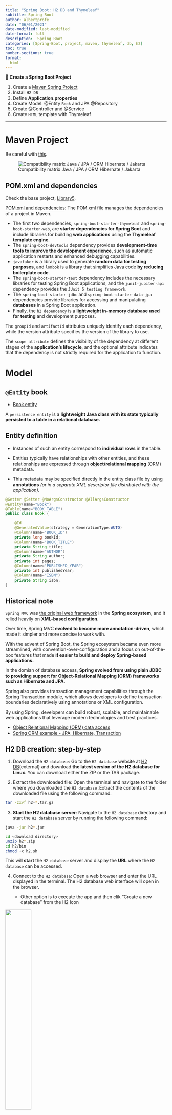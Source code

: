 ```yaml
---
title: "Spring Boot: H2 DB and Thymeleaf"
subtitle: Spring Boot
author: albertprofe
date: "06/01/2021"
date-modified: last-modified
date-format: full
description:  Spring Boot
categories: [Spring-Boot, project, maven, thymeleaf, db, h2]
toc: true
number-sections: true
format:
  html
---
```



::: {.summary}

📘 **Create a Spring Boot Project**

1. Create a [Maven Spring Project](/springboot/boot-what-create.qmd)
2. Install `H2 DB`
3. Define **Application.properties**
4. Create Model: @Entity `Book` and JPA @Repository
5. Create @Controller and @Service
6. Create `HTML` template with Thymeleaf

:::

---

# Maven Project

Be careful with [this](https://hibernate.org/orm/releases/){.external}.

![Compatibility matrix Java / JPA / ORM Hibernate / Jakarta](/images/springboot/ormjava_comp_matrix.png)

## POM.xml and dependencies

Check the base project, [Library5](/springboot/boot-what-create-th-h2.qmd#example-library5).

[POM.xml and dependencies](https://github.com/AlbertProfe/cifojava2022-3/blob/master/library5/pom.xml){.external}: The POM.xml file manages the dependencies of a project in Maven.

- The first two dependencies, `spring-boot-starter-thymeleaf` and `spring-boot-starter-web`, are **starter dependencies for Spring Boot** and include libraries for building **web applications** using the **Thymeleaf template engine**.
- The `spring-boot-devtools` dependency provides **development-time tools to improve the development experience**, such as automatic application restarts and enhanced debugging capabilities.
- `javafaker` is a library used to generate **random data for testing purposes**, and `lombok` is a library that simplifies Java code **by reducing boilerplate code**.
- The `spring-boot-starter-test` dependency includes the necessary libraries for testing Spring Boot applications, and the `junit-jupiter-api` dependency provides the `JUnit 5 testing framework`.
- The `spring-boot-starter-jdbc` and `spring-boot-starter-data-jpa` dependencies provide libraries for accessing and manipulating **databases** in a Spring Boot application.
- Finally, the `h2 dependency` is a **lightweight in-memory database used for testing** and development purposes.

::: {.column-margin}
The `groupId` and `artifactId` attributes uniquely identify each dependency, while the version attribute specifies the version of the library to use.
:::

::: {.column-margin}
The `scope attribute` defines the visibility of the dependency at different stages of the **application's lifecycle**, and the optional attribute indicates that the dependency is not strictly required for the application to function.
:::


# Model

## `@Entity` book

- [Book entity](https://github.com/AlbertProfe/cifojava2022-3/blob/master/library5/src/main/java/io/company/library/Book.java){.external}

A ``persistence entity`` is a **lightweight Java class with its state typically persisted to a table in a relational database.** 

::: {.callout-tip}
## Entity definition
- Instances of such an entity correspond to **individual rows** in the table. 

- Entities typically have relationships with other entities, and these relationships are expressed through **object/relational mapping** (ORM) metadata. 

- This metadata may be specified directly in the entity class file by using **annotations** *(or in a separate XML descriptor file distributed with the application).*
:::

``` .java
@Getter @Setter @NoArgsConstructor @AllArgsConstructor
@Entity(name="Book")
@Table(name="BOOK_TABLE")
public class Book {

    @Id
    @GeneratedValue(strategy = GenerationType.AUTO)
    @Column(name="BOOK_ID")
    private long bookId;
    @Column(name="BOOK_TITLE")
    private String title;
    @Column(name="AUTHOR")
    private String author;
    private int pages;
    @Column(name="PUBLISHED_YEAR")
    private int publishedYear;
    @Column(name="ISBN")
    private String isbn;
}
```

::: {.callout-warning}
## Historical note

``Spring MVC`` was [the original web framework](/spring/spring-mvc.qmd) in the **Spring ecosystem**, and it relied heavily on **XML-based configuration**.

Over time, Spring MVC **evolved to become more annotation-driven**, which made it simpler and more concise to work with.

With the advent of Spring Boot, the Spring ecosystem became even more streamlined, with convention-over-configuration and a focus on out-of-the-box features that made **it easier to build and deploy Spring-based applications.**

In the domian of database access, **Spring evolved from using plain JDBC to providing support for Object-Relational Mapping (ORM) frameworks such as Hibernate and JPA.**

Spring also provides transaction management capabilities through the Spring Transaction module, which allows developers to define transaction boundaries declaratively using annotations or XML configuration.

By using Spring, developers can build robust, scalable, and maintainable web applications that leverage modern technologies and best practices.
:::

::: {.column-margin}
- [Object Relational Mapping (ORM) data access](https://docs.spring.io/spring-framework/docs/2.0.x/reference/orm.html){.external}
- [Spring ORM example - JPA, Hibernate, Transaction](https://www.digitalocean.com/community/tutorials/spring-orm-example-jpa-hibernate-transaction){.external}
:::

## H2 DB creation: step-by-step

1. Download the `H2 database`: Go to the `H2 database` website at [H2 DB](http://www.h2database.com){external} and download **the latest version of the H2 database for Linux**. You can download either the ZIP or the TAR package.

2. Extract the downloaded file: Open the terminal and navigate to the folder where you downloaded the `H2 database. `Extract the contents of the downloaded file using the following command:

``` .bash
tar -zxvf h2-*.tar.gz
```

3. **Start the H2 database server**: Navigate to the `H2 database` directory and start the `H2 database` server by running the following command:

``` .bash
java -jar h2*.jar
```

``` .bash
cd <download directory>
unzip h2*.zip
cd h2/bin
chmod +x h2.sh
```
This will **start** the `H2 database` server and display the **URL** where the `H2 database` can be accessed.


4. Connect to the `H2 database`: Open a web browser and enter the URL displayed in the terminal. The H2 database web interface will open in the browser.

    - Other option is to execute the app and then clik "Create a new database" from the H2 Icon

![](/images/springboot/h2Icon.png){width="40%"}

![](/images/springboot/h2Icon-2.png){width="40%"}

![](/images/springboot/h2Icon-3.png){width="40%"}

5. Create a new database: In the `H2 database` web interface, click on the "Create a new database" button and follow the prompts to create a new database.

![Create H2 DataBase: define parameters](/images/springboot/createH2.png){width="80%"}

![Create H2 DataBase: DB created](/images/springboot/createH2-2.png){width="80%"}

![Create H2 DataBase: check it has been created](/images/springboot/createH2-3.png){width="80%"}

![Create H2 DataBase: connect to DB](/images/springboot/createH2-4.png){width="80%"}

Name your database: jdbc:h2:/home/albert/MyProjects/MyDBs/h2DBs/**myDB**

6. Connect to the new database: Once the new database is created, click on the "Connect" button in the `H2 database` web interface and introduce the right parameters.

::: {.callout-important}

Saved Settings: **Generic H2 (Server)**</br>
Setting Name: Generic H2 (Server)</br>
  
Driver Class: **org.h2.Driver**</br>
JDBC URL: **jdbc:h2:/home/albert/MyProjects/MyDBs/h2DBs/myDB**</br>

User Name: albert</br>
Password: ••••</br>

:::

![Create H2 DataBase](/images/springboot/createH2-5.png){width="80%"}

7. Use the `H2 database`: Now you can start using the `H2 database`. You can create tables, insert data, and perform queries using SQL commands.

## JPA

- [Spring Data JPA - Reference Documentation](https://docs.spring.io/spring-data/jpa/docs/current/reference/html/){.external}

::: {.column-margin}
**JPA**: Jakarta Persistence, formerly Java Persistence API
:::

::: {.callout-tip}
## JPA definiton

``JPA`` is a application programming interface specification that describes the **management of relational data**.
:::

</br>


``` .java
public interface BookRepository extends CrudRepository<Book, Long> {}

```

This code is defining a Java interface named `BookRepository` that extends the `CrudRepository` interface.

::: {.callout-note}
## Crud Repository

The `CrudRepository` interface is a built-in interface in the Spring Framework that provides generic CRUD (Create, Read, Update, Delete) operations for working with entities in a database.
:::


The `BookRepository` interface is being used to define a repository for managing `Book` entities, where `Book` is likely a Java class representing a **book object in the application**.


The ``Long`` parameter in `CrudRepository`<Book, Long> specifies the type of the **primary key** for the Book entity. In this case, the **primary key** is a ``Long`` type.

By extending `CrudRepository`, the `BookRepository` interface will inherit methods such as `save()`, `findById()`, `findAll()`, and `deleteById()`, among others, which can be used to perform database operations on `Book` entities.

This allows for efficient and standardized **data access** and management within the application. Otherwise, we should use a [DAO](https://en.wikipedia.org/wiki/Data_access_object){.external}:

- [Example DAO MongoDB](https://github.com/AlbertProfe/JAVA_2020/blob/addIO/DAOtoMongo/src/main/java/dao/AuthorDAO.java){.external}
- [Example SQL execution in Java](https://github.com/AlbertProfe/cifojava2022-4/blob/master/demoMavenH2/src/main/java/MavenH2.java){.external}


::: {.column-margin}
The public keyword specifies that the interface can be accessed from other classes, and the interface name should be in camelCase to follow Java naming conventions.
:::


## `Application.Properties`

[Application.Properties](https://github.com/AlbertProfe/cifojava2022-3/blob/master/library5/src/main/resources/application.properties){.external}: the `application.properties` file contains configuration properties for a **Spring Boot application.**

```js
#H2 DATASOURCE
spring.datasource.url=jdbc:h2:tcp://localhost/~/dataBaseH2/library5
spring.datasource.username=albert
spring.datasource.password=1234
spring.datasource.driver-class-name=org.h2.Driver

#JPA
#spring.jpa.properties.hibernate.dialect=org.hibernate.dialect.MySQL5Dialect
spring.jpa.properties.hibernate.dialect=org.hibernate.dialect.H2Dialect
```

# Controller

## `@Controller` Web

``` .java
@Controller
@RequestMapping("/library")
public class LibraryWebController {

    @Autowired
    BookService bookService;

    @RequestMapping("/books")
    public String getWeb(Model containerToView) {
        //
        containerToView.addAttribute("booksfromController",
                bookService.getAllBooks());
        

        return "showBooks";
    }
}
```
</br>
The method `getWeb()` is handling a **GET request** to the "`/library/books`" **URL path** and adding a list of books retrieved from the `BookService` to the `Model` attribute "`booksfromController`".

![@controller and View are connected by HTML/ViewResolver/TH](/images/springboot/view.png){width="80%"}

Finally, it **returns** the name of the view that will be used **to render the response.**

![getWeb method](/images/springboot/controller.png){width="80%"}

1. Java Class and annotations:
    - `@Controller`: This is an annotation that identifies the class as a **Spring MVC controller.**
    - `@RequestMapping("/library")`: This annotation maps the controller to the URL path `"/library"`.

2. `@Autowired BookService bookService;`:  This annotation injects an instance of the BookService into the controller.
3. `@RequestMapping("/books")`: This annotation **maps the method to the URL** path `"/library/books"`.
4. `public String getWeb(Model containerToView)`: This is the method declaration for the **GET request handler.**
5. `containerToView.addAttribute("booksfromController", bookService.getAllBooks());`: This adds a list of books retrieved from the **BookService** to the model attribute `"booksfromController"`.
6. `return "showBooks;`: This returns the name of the view that **will be used to render the response**.


# View: Thymeleaf

In Spring Boot, the `@Controller` returns the name of the **HTML file** (also known as the `view`) that should be rendered to display the response. 

::: {.column-margin}
The view is then resolved by the `ViewResolver` and the corresponding HTML template file is located.
:::


The data that the `@Controller` wants to send to the view **is stored in a Model object**. The Model object is passed to the view **as a parameter** and **can be accessed** from the HTML template.

::: {.callout-tip}
## Thymeleaf

Using **template engines like Thymeleaf**, the view can then use expressions and tags **to inject the data from the Model** object into the HTML file.
:::

:::{.column-margin}
[FreeMarker](https://freemarker.apache.org/){.external}. Apache FreeMarker™ is a template engine: a Java library to generate text output (HTML web pages, e-mails, configuration files, source code, etc.) based on templates and changing data.
:::

Finally, the rendered HTML file with the **injected data** is sent as the response to the client's request.

- [showBooks.html on src/mian/resources/templates/](https://github.com/AlbertProfe/cifojava2022-3/blob/0b15d01c098821f07cf4c8f7a10828ef5080bdb7/library5/src/main/resources/templates/showBooks.html#L29){.external}


``Thyemeleaf`` builds the HTML table injecting data from ``Model object``. This ``model objects`` comes from ``@Controller``.

It builds a ``<table></table>`` with a header and multiple rows `<tr></tr>`

![](/images/springboot/thymeleaf.png)

[1] A java **forEach** wirtten in ``Thymeleaf`` iterates over a list of books `booksfromController` using the tr`th:each` attribute.

::: {.callout-note}
## Scope in Thymeleaf
The `th:each` attribute on `<tr>` scope starts in `<tr>` and finishes in  `</tr>`
:::

[2] For each book, it creates a `table cell` `<td>` and displays different attributes of the book, such as bookId, title, isbn, pages, publishedYear, and author.

There are also **three links in the row**, each represented by an `anchor` `<a>` tag. 

These links use **Thymeleaf's URL** syntax `@{...}` to generate URLs that invoke **Spring MVC `@Controller` methods**.

[3] [4] [5] The `deleteBook()`, `updateBook()`, and `detailBook()` methods will be called with the bookId parameter set to the `book.bookId` value of the cu Open a web browser and enter the URL dirrent iteration.

The links are styled using `CSS` classes from the **W3.CSS framework.**


# Example: Library5

- [Lab#SB02-Library5 Code](https://github.com/AlbertProfe/cifojava2022-3/tree/master/library5){.external}
- [Lab#SB02-Library5 Docs](https://github.com/AlbertProfe/cifojava2022-3/wiki/Library5:-ThymeLeaf-Web-Project){.external}

### Tree-folder Project root

Collapsed tree-folder:

![](/images/springboot/Library5-tree-2.png)

1. `scr/main`: This directory contains two subdirectories - java and resources - which respectively hold the **Java source code** and **resource files for the application.**
    - java
    - resources
2. `scr/test`: This directory contains **unit test code** and resources that can be used to test the application.
3. `target` and `files`:
      - `target`: This directory is the **output directory where compiled classes and artifacts are stored.**
      - `files` on root: This directory holds any additional files or resources needed by the application that are not directly related to the code or tests: **POM.xml is the most important.**

### Tree-folder Project 

All files in our tree-folder:

![](/images/springboot/Library5-tree.png)


The **Spring Boot tree-folder structure** includes various components such as POM.xml, Git, Java classes, application.properties, and HTML templates that help manage dependencies, version control, database access, configuration, and dynamic content generation.

1. [POM.xml and dependencies](https://github.com/AlbertProfe/cifojava2022-3/blob/master/library5/pom.xml){.external}: The POM.xml file manages the dependencies of a project in Maven.
2. [Git and .gitignore](https://github.com/AlbertProfe/cifojava2022-3/blob/master/library5/.gitignore){.external}: Git is a version control system that helps manage code changes, while .gitignore is a file that specifies which files and directories should be excluded from version control.
3. [Main](https://github.com/AlbertProfe/cifojava2022-3/blob/master/library5/src/main/java/io/company/library/LibraryApplication.java#L9){.external}: The main method is the entry point for a Java application, where the program starts execution.
4. [Java Classes](https://github.com/AlbertProfe/cifojava2022-3/tree/master/library5/src/main/java/io/company/library){.external}:
    - `@Entity`: A Java class annotated with `@Entity` is mapped to a database table.
    - `@Controller`: A Java class annotated with `@Controller` handles incoming web requests and returns a response.
    - `@Repository`: A Java class annotated with `@Repository` provides database access to other classes in the application.
5. [Application.Properties](https://github.com/AlbertProfe/cifojava2022-3/blob/master/library5/src/main/resources/application.properties){.external}: The application.properties file contains configuration properties for a Spring Boot application.
6. [Templates HTML](https://github.com/AlbertProfe/cifojava2022-3/tree/master/library5/src/main/resources/templates){.external}: HTML templates are used in a web application to generate dynamic content on the server-side.

# Execution

![Web client from Chrome web browser makes a request to Spring Boot Server](/images/springboot/execution-1.png)


![Spring Boot Server gets the request and manages to create a Response to client in HTML file format](/images/springboot/execution-2.png)

## Auto-reload compiler

`Spring Boot Dev Tools`


Any changes to views or resources can be seen in the browser directly, no need restarts, just refresh the browser. As wwll, any changes to the code that will restart the Spring container automatically.

``` xml
<dependency>
    <groupId>org.springframework.boot</groupId>
    <artifactId>spring-boot-devtools</artifactId>
    <scope>runtime</scope>
    <optional>true</optional>
</dependency>
```

![Auto-reload compiler: Advanced Settings](/images/springboot/compiler.png){width="70%"}

![Auto-reload compiler: build project automatically](/images/springboot/compiller2.png){width="70%"}

![Enable this option: `compiler.automake.allow.when.app.running`](/images/springboot/devtools_registry.png){width="70%"}

> In Menu -> Build -> Build Project `CTRL + F9`

